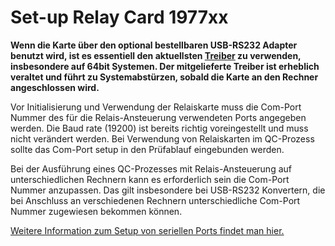 # Set-up Relay Card 1977xx

**Wenn die Karte über den optional bestellbaren USB-RS232 Adapter benutzt wird, ist es essentiell den aktuellsten [Treiber](http://www.silabs.com/products/mcu/pages/usbtouartbridgevcpdrivers.aspx) zu verwenden, insbesondere auf 64bit Systemen. Der mitgelieferte Treiber ist erheblich veraltet und führt zu Systemabstürzen, sobald die Karte an den Rechner angeschlossen wird.**

Vor Initialisierung und Verwendung der Relaiskarte muss die Com-Port Nummer des für die Relais-Ansteuerung verwendeten Ports angegeben werden. Die Baud rate (19200) ist bereits richtig voreingestellt und muss nicht verändert werden. Bei Verwendung von Relaiskarten im QC-Prozess sollte das Com-Port setup in den Prüfablauf eingebunden werden.

Bei der Ausführung eines QC-Prozesses mit Relais-Ansteuerung auf unterschiedlichen Rechnern kann es erforderlich sein die Com-Port Nummer anzupassen. Das gilt insbesondere bei USB-RS232 Konvertern, die bei Anschluss an verschiedenen Rechnern unterschiedliche Com-Port Nummer zugewiesen bekommen können.

[Weitere Information zum Setup von seriellen Ports findet man hier.](/de/help/qc/com-port-settings)
